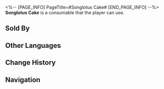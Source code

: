 <%-- [PAGE_INFO]
PageTitle=#Songlotus Cake#
[END_PAGE_INFO] --%>
{{Consumable Infobox
|id          = 408407
|image       = Item Songlotus Cake.png{{subst:void|<!--$UPLOAD:<<SpriteOutput/ItemFigures/408407.png>-<Item Songlotus Cake.png>-<Consumable Icons>>-->}}
|type        = Energy Regen Consumables
|rarity      = 2
|effect      = Upon use, immediately regenerates 30% of Max Energy for a single ally.
|description = A classic snack made from songlotus on the Luofu.<br />Once you take a bite of it, it makes a crisp laughing sound. Occasionally Luofu's gormandizers use it to tease outworlders.
|effectType  = 
|effectType2 = 
|effectType3 = 
|recipe      = 
|source1     = [[Food Stall]]
|source2     = 
|source3     = 
}}
{{Description|''"You scared me!"''}}
'''Songlotus Cake''' is a consumable that the player can use.

==Sold By==
{{Shop Availability}}

==Other Languages==
{{Other Languages
|en   = Songlotus Cake
|zhs  = 鸣藕糕
|zht  = 鳴藕糕
|ja   = 蓮根餅
|ko   = 연근떡
|es   = Pastel de loto sonoro
|fr   = Gâteau de mélotus
|ru   = Бисквит из поющего лотоса
|th   = Songlotus Cake
|vi   = Bánh Ngó Sen
|de   = Sanglotuskuchen
|id   = Songlotus Cake
|pt   = Bolo de Canção de Lótus
}}

==Change History==
{{Change History|1.0}}

==Navigation==
{{Consumable Navbox}}